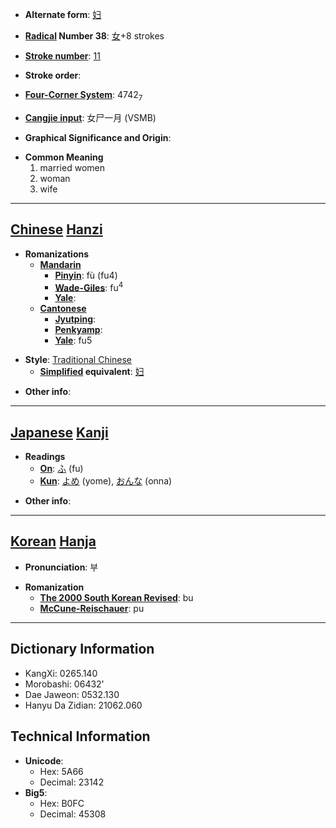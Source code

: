 * '''Alternate form''': [[妇]]

* '''[[Wiktionary:Chinese radical index| Radical]] Number 38''': [[Wiktionary:Chinese radical index 女|女]]+8 strokes

* '''[[Wiktionary:Chinese total strokes index|Stroke number]]''': [[Wiktionary:Chinese total strokes index 11|11]]

* '''Stroke order''': 

* '''[[Wiktionary:Chinese four corner index|Four-Corner System]]''': 4742<sub>7</sub>

* '''[[Wiktionary:Chinese Cangjie index|Cangjie input]]''': 女尸一月 (VSMB)

* '''Graphical Significance and Origin''': 

* '''Common Meaning'''
*#married women
*# woman
*# wife


----

== [[Chinese]] [[Hanzi]] ==

* '''Romanizations'''
** '''[[Mandarin]]'''
*** '''[[Pinyin]]''': fù (fu4)
*** '''[[Wade-Giles]]''': fu<sup>4</sup>
*** '''[[Yale]]''': 
** '''[[Cantonese]]'''
*** '''[[Jyutping]]''':
*** '''[[Penkyamp]]''': 
*** '''[[Yale]]''': fu5

* '''Style''': [[Traditional Chinese]] 
** '''[[Simplified Chinese|Simplified]] equivalent''': [[妇]]

* '''Other info''': 

----

== [[Japanese]] [[Kanji]] ==

* '''Readings'''
** '''[[On]]''': [[ふ]] (fu)
** '''[[Kun]]''': [[よめ]] (yome), [[おんな]] (onna)

* '''Other info''':  

----

== [[Korean]] [[Hanja]] ==

* '''Pronunciation''': 부

* '''Romanization'''
** '''[[The 2000 South Korean Revised Romanization|The 2000 South Korean Revised]]''': bu
** '''[[McCune-Reischauer]]''': pu

----

== Dictionary Information ==

* KangXi: 0265.140
* Morobashi: 06432'
* Dae Jaweon: 0532.130
* Hanyu Da Zidian: 21062.060

== Technical Information ==

* '''Unicode''':
** Hex: 5A66
** Decimal: 23142
* '''Big5''':
** Hex: B0FC
** Decimal: 45308